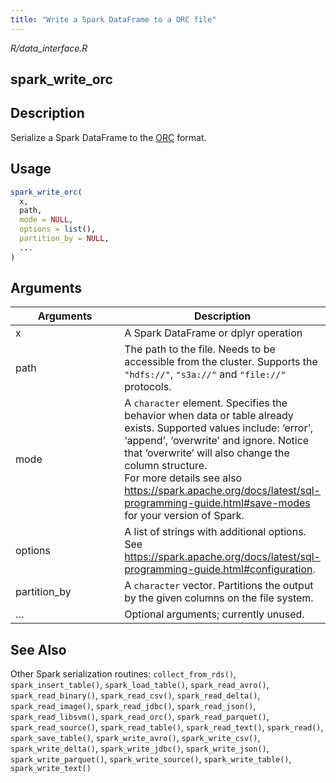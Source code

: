 ```yaml
---
title: "Write a Spark DataFrame to a ORC file"
---
```


*R/data_interface.R*

## spark_write_orc

## Description
Serialize a Spark DataFrame to the [ORC](https://orc.apache.org/) format. 


## Usage
```r
spark_write_orc( 
  x, 
  path, 
  mode = NULL, 
  options = list(), 
  partition_by = NULL, 
  ... 
) 
```

## Arguments
|Arguments|Description|
|---|---|
| x | A Spark DataFrame or dplyr operation |
| path | The path to the file. Needs to be accessible from the cluster. Supports the `"hdfs://"`, `"s3a://"` and `"file://"` protocols. |
| mode | A `character` element. Specifies the behavior when data or   table already exists. Supported values include: 'error', 'append', 'overwrite' and   ignore. Notice that 'overwrite' will also change the column structure. <br>  For more details see also [https://spark.apache.org/docs/latest/sql-programming-guide.html#save-modes](https://spark.apache.org/docs/latest/sql-programming-guide.html#save-modes)<br>  for your version of Spark. |
| options | A list of strings with additional options. See [https://spark.apache.org/docs/latest/sql-programming-guide.html#configuration](https://spark.apache.org/docs/latest/sql-programming-guide.html#configuration). |
| partition_by | A `character` vector. Partitions the output by the given columns on the file system. |
| ... | Optional arguments; currently unused. |






## See Also
Other Spark serialization routines:  `collect_from_rds()`, `spark_insert_table()`, `spark_load_table()`, `spark_read_avro()`, `spark_read_binary()`, `spark_read_csv()`, `spark_read_delta()`, `spark_read_image()`, `spark_read_jdbc()`, `spark_read_json()`, `spark_read_libsvm()`, `spark_read_orc()`, `spark_read_parquet()`, `spark_read_source()`, `spark_read_table()`, `spark_read_text()`, `spark_read()`, `spark_save_table()`, `spark_write_avro()`, `spark_write_csv()`, `spark_write_delta()`, `spark_write_jdbc()`, `spark_write_json()`, `spark_write_parquet()`, `spark_write_source()`, `spark_write_table()`, `spark_write_text()`

